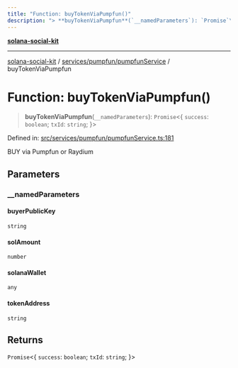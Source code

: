 ```yaml
---
title: "Function: buyTokenViaPumpfun()"
description: "> **buyTokenViaPumpfun**(`__namedParameters`): `Promise`\<\{ `success`: `boolean`; `txId`: `string`; \}\>"
---
```


[**solana-social-kit**](../../../../README.mdx)

***

[solana-social-kit](../../../../README.mdx) / [services/pumpfun/pumpfunService](../README.mdx) / buyTokenViaPumpfun

# Function: buyTokenViaPumpfun()

> **buyTokenViaPumpfun**(`__namedParameters`): `Promise`\<\{ `success`: `boolean`; `txId`: `string`; \}\>

Defined in: [src/services/pumpfun/pumpfunService.ts:181](https://github.com/SendArcade/solana-app-kit/blob/bd4b3556b8f469c27ebb06f4df65b3a36b43ba3b/src/services/pumpfun/pumpfunService.ts#L181)

BUY via Pumpfun or Raydium

## Parameters

### \_\_namedParameters

#### buyerPublicKey

`string`

#### solAmount

`number`

#### solanaWallet

`any`

#### tokenAddress

`string`

## Returns

`Promise`\<\{ `success`: `boolean`; `txId`: `string`; \}\>
